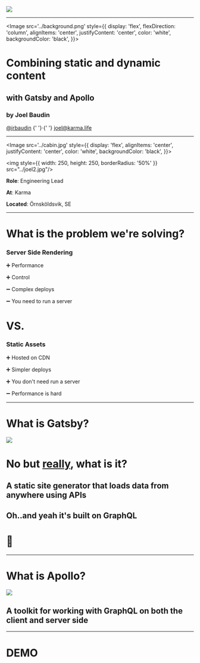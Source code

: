 

<Image src='../banner.png'/>

---

<Image
  src='../background.png'
  style={{
    display: 'flex',
    flexDirection: 'column',
    alignItems: 'center',
    justifyContent: 'center',
    color: 'white',
    backgroundColor: 'black',
  }}>

  # Combining static and dynamic content
  ## with Gatsby and Apollo
  ### by Joel Baudin

  <div style={{ fontSize: '30px' }}>
    <a style={{  textDecoration: 'none', color: "white", }} href="https://twitter.com/jrbaudin" target="_blank">@jrbaudin</a>
    <span>{' '}·{' '}</span>
    <a style={{  textDecoration: 'none', color: 'white', }} href="mailto:joel@karma.life" target="_blank">joel@karma.life</a>
  </div>

</Image>

---

<Image
  src='../cabin.jpg'
  style={{
    display: 'flex',
    alignItems: 'center',
    justifyContent: 'center',
    color: 'white',
    backgroundColor: 'black',
  }}>

  <img style={{ width: 250, height: 250, borderRadius: '50%' }} src="../joel2.jpg"/>
  <div style={{ marginLeft: '2rem', borderRadius: '5px', backgroundColor: 'white', color: 'black', padding: '2rem' }}>
      <p><strong>Role</strong>: Engineering Lead</p>
      <p><strong>At</strong>: Karma</p>
      <p><strong>Located</strong>: Örnsköldsvik, SE</p>
  </div>

</Image>

---

# What is the problem we're solving?

<div style={{ display: 'flex', justifyContent: 'center', alignItems: 'center'}}>
  <div style={{ margin: '0 1rem', borderRadius: '5px', backgroundColor: 'white', color: 'black', padding: '2rem' }}>
    <h3><strong>Server Side Rendering</strong></h3>
    <p><span>➕</span> Performance</p>
    <p><span>➕</span> Control</p>
    <p><span>➖</span> Complex deploys</p>
    <p><span>➖</span> You need to run a server</p>
  </div>
  <p><h1>VS.</h1></p>
  <div style={{ margin: '0 1rem', borderRadius: '5px', backgroundColor: 'white', color: 'black', padding: '2rem' }}>
    <h3><strong>Static Assets</strong></h3>
    <p><span>➕</span> Hosted on CDN</p>
    <p><span>➕</span> Simpler deploys</p>
    <p><span>➕</span> You don't need run a server</p>
    <p><span>➖</span> Performance is hard</p>
  </div>
</div>

---

<div style={{ display: 'flex', alignItems: 'center', justifyContent: 'center', flexDirection: 'column', }}>
  <h1>What is Gatsby?</h1>
  <img style={{}} src="../gatsby-description.png"/>
  <Appear>
    <h1>No but <u>really</u>, what is it?</h1>
    <h2>A <strong>static site generator</strong> that loads data from anywhere using APIs</h2>
    <h2>Oh..and yeah it's built on <strong>GraphQL</strong></h2>
    <h1>🍻</h1>
  </Appear>
</div>

---

<div style={{ display: 'flex', alignItems: 'center', justifyContent: 'center', flexDirection: 'column', width:"80vw" }}>
  <h1>What is Apollo?</h1>
  <img style={{}} src="../apollo-description.png"/>
  <Appear>
    <h2>A <strong>toolkit</strong> for working with <strong>GraphQL</strong> on both the client and server side</h2>
  </Appear>
</div>

---

# DEMO